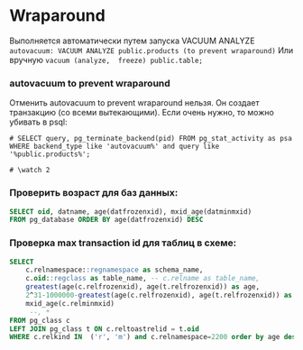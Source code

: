 
# Wraparound

Выполняется автоматически путем запуска VACUUM ANALYZE `autovacuum: VACUUM ANALYZE public.products (to prevent wraparound)`
Или вручную `vacuum (analyze,  freeze) public.table;`


### autovacuum to prevent wraparound
Отменить autovacuum to prevent wraparound нельзя. Он создает транзакцию (со всеми вытекающими).
Если очень нужно, то можно убивать в psql:
```
# SELECT query, pg_terminate_backend(pid) FROM pg_stat_activity as psa
WHERE backend_type like 'autovacuum%' and query like '%public.products%';

# \watch 2
```


### Проверить возраст для баз данных:
```sql
SELECT oid, datname, age(datfrozenxid), mxid_age(datminmxid)
FROM pg_database ORDER BY age(datfrozenxid) DESC
```

### Проверка max transaction id для таблиц в схеме:
```sql
SELECT
    c.relnamespace::regnamespace as schema_name,
    c.oid::regclass as table_name, -- c.relname as table_name,
    greatest(age(c.relfrozenxid), age(t.relfrozenxid)) as age,
    2^31-1000000-greatest(age(c.relfrozenxid), age(t.relfrozenxid)) as remaining,
    mxid_age(c.relminmxid)
     --, *
FROM pg_class c
LEFT JOIN pg_class t ON c.reltoastrelid = t.oid
WHERE c.relkind IN 	('r', 'm') and c.relnamespace=2200 order by age desc;
```
